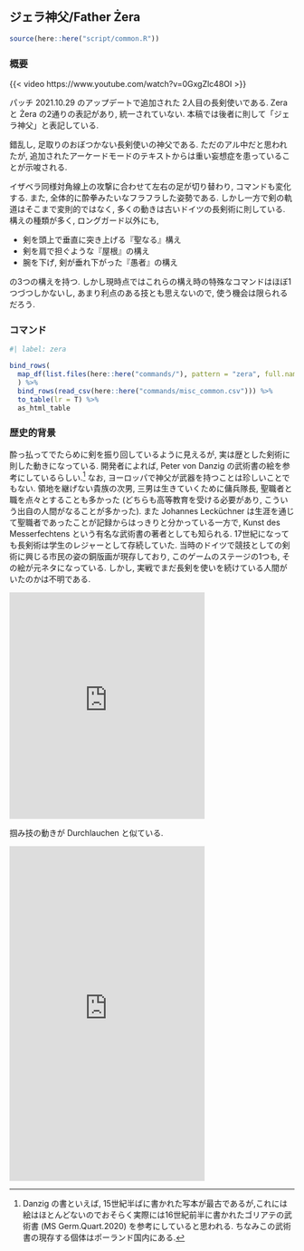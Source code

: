 ## ジェラ神父/Father Żera {#sec-FatherZera}

```r
source(here::here("script/common.R"))
```

### 概要 {-}

{{< video https://www.youtube.com/watch?v=0GxgZlc48OI >}}

パッチ 2021.10.29 のアップデートで追加された 2人目の長剣使いである. Zera と Żera の2通りの表記があり, 統一されていない. 本稿では後者に則して「ジェラ神父」と表記している.

錯乱し, 足取りのおぼつかない長剣使いの神父である. ただのアル中だと思われたが, 追加されたアーケードモードのテキストからは重い妄想症を患っていることが示唆される.

イザベラ同様対角線上の攻撃に合わせて左右の足が切り替わり, コマンドも変化する. また, 全体的に酔拳みたいなフラフラした姿勢である. しかし一方で剣の軌道はそこまで変則的ではなく, 多くの動きは古いドイツの長剣術に則している. 構えの種類が多く, ロングガード以外にも,

* 剣を頭上で垂直に突き上げる『聖なる』構え
* 剣を肩で担ぐような『屋根』の構え
* 腕を下げ, 剣が垂れ下がった『愚者』の構え

の3つの構えを持つ. しかし現時点ではこれらの構え時の特殊なコマンドはほぼ1つづつしかないし, あまり利点のある技とも思えないので, 使う機会は限られるだろう.

### コマンド {-}

```r
#| label: zera

bind_rows(
  map_df(list.files(here::here("commands/"), pattern = "zera", full.names = T), read_csv)
  ) %>%
  bind_rows(read_csv(here::here("commands/misc_common.csv"))) %>%
  to_table(lr = T) %>%
  as_html_table
```

### 歴史的背景 {-}

酔っ払ってでたらめに剣を振り回しているように見えるが, 実は歴とした剣術に則した動きになっている. 開発者によれば, Peter von Danzig の武術書の絵を参考にしているらしい.^[Danzig の書といえば, 15世紀半ばに書かれた写本が最古であるが,これには絵はほとんどないのでおそらく実際には16世紀前半に書かれたゴリアテの武術書 (MS Germ.Quart.2020) を参考にしていると思われる. ちなみこの武術書の現存する個体はポーランド国内にある.] なお, ヨーロッパで神父が武器を持つことは珍しいことでもない. 領地を継げない貴族の次男, 三男は生きていくために傭兵隊長, 聖職者と職を点々とすることも多かった (どちらも高等教育を受ける必要があり, こういう出自の人間がなることが多かった). また Johannes Lecküchner は生涯を通じて聖職者であったことが記録からはっきりと分かっている一方で, Kunst des Messerfechtens という有名な武術書の著者としても知られる. 17世紀になっても長剣術は学生のレジャーとして存続していた. 当時のドイツで競技としての剣術に興じる市民の姿の銅版画が現存しており, このゲームのステージの1つも, その絵が元ネタになっている. しかし, 実戦でまだ長剣を使いを続けている人間がいたのかは不明である.

<iframe src="https://assets.pinterest.com/ext/embed.html?id=1144125480308815723" height="400" width="345" frameborder="0" scrolling="no" ></iframe>

掴み技の動きが Durchlauchen と似ている.

<iframe src="https://assets.pinterest.com/ext/embed.html?id=1144125480329741581" height="591" width="345" frameborder="0" scrolling="no" ></iframe>
